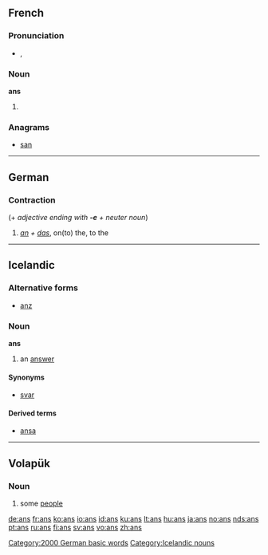 {{also|ans.}}
==French==

===Pronunciation===
* {{IPA|/ɑ̃/|lang=fr}}, {{SAMPA|/A~/}}

===Noun===
'''ans''' {{m|p}}

# {{plural of|an|lang=fr}}

===Anagrams===
* [[san#French|san]]

----

==German==

===Contraction===
{{infl|de|contraction}} (+ ''adjective ending with '''-e''' + neuter noun'')

# ''[[an#German|an]] + [[das#German|das]]'', on(to) the, to the

[[Category:2000 German basic words]]

----

==Icelandic==

===Alternative forms===
* {{qualifier|obsolete}} [[anz]]

===Noun===
'''ans''' {{n}}

# {{rare|lang=is}} an [[answer]]

====Synonyms====
* {{sense|an answer}} [[svar]] {{n}}

====Derived terms====
* [[ansa]]

[[Category:Icelandic nouns]]

----

==Volapük==

===Noun===
{{infl|vo|noun}}

# some [[people]]

[[de:ans]]
[[fr:ans]]
[[ko:ans]]
[[io:ans]]
[[id:ans]]
[[ku:ans]]
[[lt:ans]]
[[hu:ans]]
[[ja:ans]]
[[no:ans]]
[[nds:ans]]
[[pt:ans]]
[[ru:ans]]
[[fi:ans]]
[[sv:ans]]
[[vo:ans]]
[[zh:ans]]